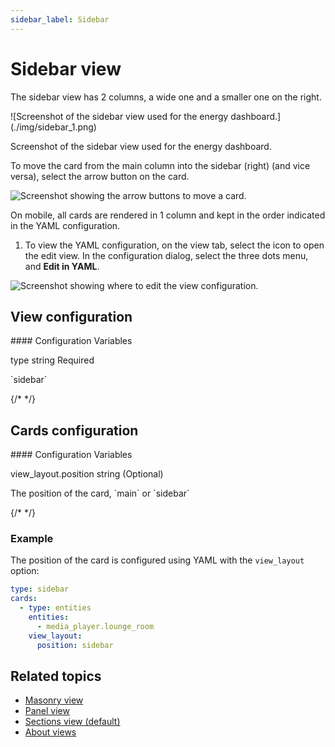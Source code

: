 ```yaml
---
sidebar_label: Sidebar
---
```


# Sidebar view

<p className="text-xl font-semibold">
The sidebar view has 2 columns, a wide one and a smaller one on the right.
</p>
![Screenshot of the sidebar view used for the energy dashboard.](./img/sidebar_1.png)
<p className="text-center font-extralight">Screenshot of the sidebar view used for the energy dashboard.</p>

To move the card from the main column into the sidebar (right) (and vice versa), select the arrow <ArrowBigLeft className='align-middle inline ' size={18}  /> <ArrowBigRight className='align-middle inline ' size={18}  />   button on the card.

![Screenshot showing the arrow buttons to move a card.](./img/sidebar_2.png)

On mobile, all cards are rendered in 1 column and kept in the order indicated in the YAML configuration.

1. To view the YAML configuration, on the view tab, select the <Pencil className='align-middle inline ' size={18}  />  icon to open the edit view.
In the configuration dialog, select the three dots  menu, and **Edit in YAML**.

![Screenshot showing where to edit the view configuration.](./img/sidebar_3.png)

## View configuration 

<div className="bg-white p-6 rounded-2xl border border-[rgba(0,0,0,0.12)] mb-4">
#### Configuration Variables  
    <div>
        <p className="m-0 pb-2" style={{margin:'0'}}>type <span className="text-xs text-red-400">string Required</span></p>
        <p className="text-sm text-gray-400 m-0" style={{margin:'0'}}>`sidebar`</p>
        {/* <Separator className="my-4" /> */}
    </div>
</div>

## Cards configuration 

<div className="bg-white p-6 rounded-2xl border border-[rgba(0,0,0,0.12)] mb-4">
#### Configuration Variables  
    <div>
        <p className="m-0 pb-2" style={{margin:'0'}}>view_layout.position <span className="text-xs text-gray-400">string (Optional) </span></p>
        <p className="text-sm text-gray-400 m-0" style={{margin:'0'}}>The position of the card, `main` or `sidebar` </p>
        {/* <Separator className="my-4" /> */}
    </div>
</div>

### Example

The position of the card is configured using YAML with the `view_layout` option:

```yaml
type: sidebar
cards:
  - type: entities
    entities:
      - media_player.lounge_room
    view_layout:
      position: sidebar
```

## Related topics
- [Masonry view](https://www.home-assistant.io/dashboards/masonry/)
- [Panel view](https://www.home-assistant.io/dashboards/panel/)
- [Sections view (default)](https://www.home-assistant.io/dashboards/sections/)
- [About views](https://www.home-assistant.io/dashboards/views/)


